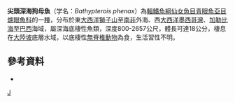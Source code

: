 {{Speciesbox 
| status = NE
| status_system = IUCN3.1
| genus = Bathypterois
| species = phenax
| authority = [[Parr|Parr]], 1928
| synonyms = 
*''Bathypterois atricolor phenax'', Parr, 1928 
*'' Bathypoterois phenax'', Parr, 1928 
}}

'''尖頭深海狗母魚'''（学名：''Bathypterois phenax''）為[[輻鰭魚綱|輻鰭魚綱]][[仙女魚目|仙女魚目]][[青眼魚亞目|青眼魚亞目]][[爐眼魚科|爐眼魚科]]的一[[種|種]]，分布於東[[大西洋|大西洋]][[塞拉利昂|獅子山]]至[[南非|南非]]外海、西[[大西洋|大西洋]][[墨西哥灣|墨西哥灣]]、[[加勒比海|加勒比海]]至[[巴西|巴西]]海域，屬深海底棲性魚類，深度800-2657公尺，體長可達18公分，棲息在[[大陸坡|大陸坡]]底層水域，以底棲性[[無脊椎動物|無脊椎動物]]為食，生活習性不明。

==參考資料==
*{{FishBase_species|genus=Bathypterois|species=phenax|year=2016|month=6}}

{{Taxonbar|from=Q2422610}}

[[Category:深海狗母魚屬|J]]


{{魚類小作品}}